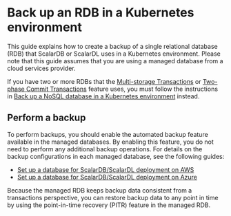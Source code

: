 # Back up an RDB in a Kubernetes environment

This guide explains how to create a backup of a single relational database (RDB) that ScalarDB or ScalarDL uses in a Kubernetes environment. Please note that this guide assumes that you are using a managed database from a cloud services provider.

If you have two or more RDBs that the [Multi-storage Transactions](https://github.com/scalar-labs/scalardb/blob/master/docs/multi-storage-transactions.md) or [Two-phase Commit Transactions](https://github.com/scalar-labs/scalardb/blob/master/docs/two-phase-commit-transactions.md) feature uses, you must follow the instructions in [Back up a NoSQL database in a Kubernetes environment](BackupNoSQL.mdx) instead.

## Perform a backup

To perform backups, you should enable the automated backup feature available in the managed databases. By enabling this feature, you do not need to perform any additional backup operations. For details on the backup configurations in each managed database, see the following guides:

* [Set up a database for ScalarDB/ScalarDL deployment on AWS](SetupDatabaseForAWS.mdx)
* [Set up a database for ScalarDB/ScalarDL deployment on Azure](SetupDatabaseForAzure.mdx)

Because the managed RDB keeps backup data consistent from a transactions perspective, you can restore backup data to any point in time by using the point-in-time recovery (PITR) feature in the managed RDB.
